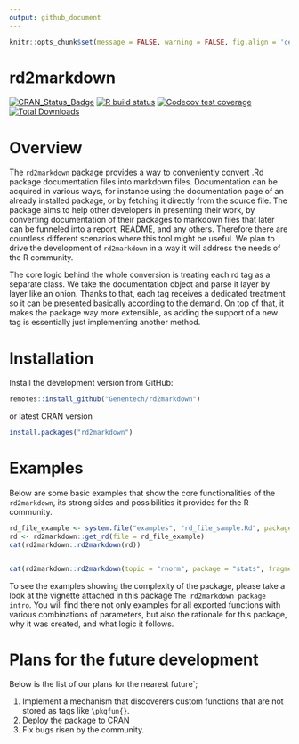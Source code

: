 ```yaml
---
output: github_document
---
```


```r
knitr::opts_chunk$set(message = FALSE, warning = FALSE, fig.align = 'center', fig.path = "man/figures/")
```

# rd2markdown

[![CRAN_Status_Badge](http://www.r-pkg.org/badges/version/rd2markdown)](https://cran.r-project.org/package=rd2markdown)
[![R build status](https://github.com/Genentech/rd2markdown/workflows/R-CMD-check/badge.svg)](https://github.com/Genentech/rd2markdown/actions?query=workflow%3AR-CMD-check)
[![Codecov test coverage](https://codecov.io/gh/Genentech/rd2markdown/branch/main/graph/badge.svg)](https://app.codecov.io/gh/Genentech/rd2markdown?branch=main)
[![Total Downloads](http://cranlogs.r-pkg.org/badges/grand-total/rd2markdown?color=orange)](http://cranlogs.r-pkg.org/badges/grand-total/rd2markdown)

# Overview

The `rd2markdown` package provides a way to conveniently convert .Rd package documentation files into markdown files. Documentation can be acquired in various ways, for instance using the documentation page of an already installed package, or by fetching it directly from the source file. The package aims to help other developers in presenting their work, by converting documentation of their packages to markdown files that later can be funneled into a report, README, and any others. Therefore there are countless different scenarios where this tool might be useful. We plan to drive the development of `rd2markdown` in a way it will address the needs of the R community.

The core logic behind the whole conversion is treating each rd tag as a separate class. We take the documentation object and parse it layer by layer like an onion. Thanks to that, each tag receives a dedicated treatment so it can be presented basically according to the demand. On top of that, it makes the package way more extensible, as adding the support of a new tag is essentially just implementing another method. 

# Installation

Install the development version from GitHub:
```r
remotes::install_github("Genentech/rd2markdown")
```
or latest CRAN version

```r
install.packages("rd2markdown")
```

# Examples

Below are some basic examples that show the core functionalities of the `rd2markdown`, its strong sides and possibilities it provides for the R community.

```r
rd_file_example <- system.file("examples", "rd_file_sample.Rd", package = "rd2markdown")
rd <- rd2markdown::get_rd(file = rd_file_example)
cat(rd2markdown::rd2markdown(rd))


cat(rd2markdown::rd2markdown(topic = "rnorm", package = "stats", fragments = c("description", "usage")))
```


To see the examples showing the complexity of the package, please take a look at the vignette attached in this package `The rd2markdown package intro`. You will find there not only examples for all exported functions with various combinations of parameters, but also the rationale for this package, why it was created, and what logic it follows.

# Plans for the future development

Below is the list of our plans for the nearest future`;

1. Implement a mechanism that discoverers custom functions that are not stored as tags like `\pkgfun{}`.
2. Deploy the package to CRAN
3. Fix bugs risen by the community. 